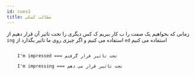 ```yaml
---
id: cues1
title: مطالب کمکی
---
```


زمانی که بخواهیم یک صفت را ب کار ببریم ک کس دیگری را تحت تاثیر آن قرار دهیم از `ing` استفاده می کنیم و اگر چیزی روی ما تاثیر بگذارد از `ed` استفاده می کنیم

<div dir="ltr">

```

    I'm impressed === تحت تاثیر قرار گرفتم

    I'm impressing === تحت تاثیر قرار می دهم

```

</div>
